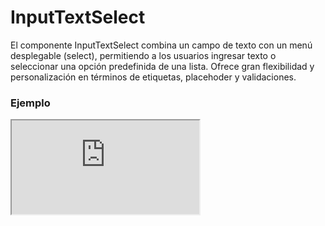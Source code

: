 
# InputTextSelect

El componente InputTextSelect combina un campo de texto con un menú desplegable (select), permitiendo a los usuarios ingresar texto o seleccionar una opción predefinida de una lista. Ofrece gran flexibilidad y personalización en términos de etiquetas, placehoder y validaciones.

### Ejemplo

<Iframe
  minHeightIframe="30dvh"
  src="https://fenextjs-component-storybook.vercel.app/iframe.html?args=&id=input-inputtextselect--index&viewMode=story"
/>

### Importacion

Para importar el componente InputTextSelect, se puede hacer desde fenextjs

```tsx copy
import { InputTextSelect } from "fenextjs";
```

### Parametros

| Parametro         | Tipo                                        | Requerido | Default   | Descripcion                                                                                                                |
| ----------------- | ------------------------------------------- | --------- | --------- | -------------------------------------------------------------------------------------------------------------------------- |
| label             | any                                         | no        | undefined | Texto de la etiqueta que se muestra para el campo de texto y select.                                                       |
| placeholderSelect | string                                      | no        | undefined | Texto que se muestra como placeholder en el campo select.                                                                  |
| placeholderText   | string                                      | no        | undefined | Texto que se muestra como placeholder en el campo de texto.                                                                |
| defaultValue      | Partial\<TextSelectProps\>                  | no        | \{\}      | Valor predeterminado para el componente, incluyendo el texto y la opción seleccionada.                                     |
| value             | Partial\<TextSelectProps\>                  | no        | undefined | Valor actual del componente, que puede ser controlado externamente. Incluye el texto y la opción seleccionada.             |
| onChange          | (data: Partial\<TextSelectProps\>) =\> void | no        | undefined | Función que se ejecuta al cambiar el valor del texto o del select. Recibe un objeto con las propiedades 'text' y 'select'. |
| posSelect         | 'left' \| 'right'                           | no        | 'left'    | Posición del campo select respecto al campo de texto.                                                                      |
| validator         | any                                         | no        | undefined | Validador personalizado para el campo de texto y select.                                                                   |
| errorWithIsChange | boolean                                     | no        | false     | Determina si se debe mostrar el mensaje de error cuando el valor cambia.                                                   |
| error             | string \| ReactNode                         | no        | undefined | Mensaje de error que se muestra cuando la validación falla.                                                                |

### Storybook

Para ver el storybook del componente lo puede hacer con este [link](https://fenextjs-component-storybook.vercel.app/?path=/story/input-inputtextselect--index)

### Usos

- InputTextSelect básico

```tsx copy
<InputTextSelect />
```

- InputTextSelect con placeholders

```tsx copy
<InputTextSelect
  placeholderText="Ingresa texto"
  placeholderSelect="Selecciona una opción"
/>
```

- InputTextSelect con valores predeterminados

```tsx copy
<InputTextSelect
  defaultValue={{ text: "Texto inicial", select: { id: 1, text: "Opción 1" } }}
/>
```

- InputTextSelect con onChange

```tsx copy
<InputTextSelect onChange={(data) => console.log(data)} />
```
